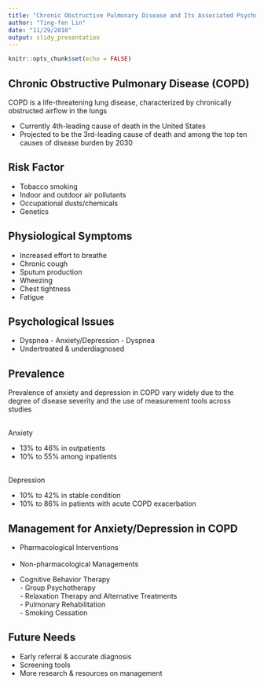 ```yaml
---
title: "Chronic Obstructive Pulmonary Disease and Its Associated Psychological Effects"
author: "Ting-fen Lin"
date: "11/29/2018"
output: slidy_presentation
---
```


```r
knitr::opts_chunk$set(echo = FALSE)
```

## Chronic Obstructive Pulmonary Disease (COPD)

COPD is a life-threatening lung disease, characterized by chronically obstructed airflow in the lungs

- Currently 4th-leading cause of death in the United States
- Projected to be the 3rd-leading cause of death and among the top ten causes of disease burden by 2030


## Risk Factor
- Tobacco smoking  
- Indoor and outdoor air pollutants  
- Occupational dusts/chemicals   
- Genetics


## Physiological Symptoms
- Increased effort to breathe
- Chronic cough
- Sputum production
- Wheezing 
- Chest tightness
- Fatigue

## Psychological Issues
- Dyspnea - Anxiety/Depression - Dyspnea 
- Undertreated & underdiagnosed  



## Prevalence 
Prevalence of anxiety and depression in COPD vary widely due to the degree of disease severity and the use of measurement tools across studies  
<br />

Anxiety  

- 13% to 46% in outpatients    
- 10% to 55% among inpatients

<br />
Depression  

- 10% to 42% in stable condition    
- 10% to 86% in patients with acute COPD exacerbation


## Management for Anxiety/Depression in COPD
- Pharmacological Interventions  
<br />
- Non-pharmacological Managements  

\vspace{12pt}- Cognitive Behavior Therapy     
\vspace{12pt}- Group Psychotherapy    
\vspace{12pt}- Relaxation Therapy and Alternative Treatments    
\vspace{12pt}- Pulmonary Rehabilitation    
\vspace{12pt}- Smoking Cessation  
  
## Future Needs
- Early referral & accurate diagnosis
- Screening tools
- More research & resources on management 
